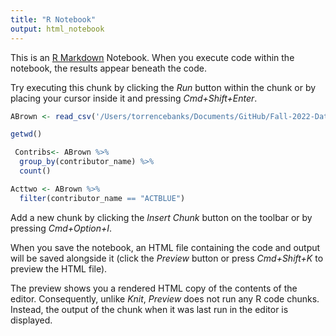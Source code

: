 ```yaml
---
title: "R Notebook"
output: html_notebook
---
```


This is an [R Markdown](http://rmarkdown.rstudio.com) Notebook. When you execute code within the notebook, the results appear beneath the code. 

Try executing this chunk by clicking the *Run* button within the chunk or by placing your cursor inside it and pressing *Cmd+Shift+Enter*. 

```r
ABrown <- read_csv('/Users/torrencebanks/Documents/GitHub/Fall-2022-Data-TB/labs/lab_04/data/ABrown_a_2022_10_13T22_28_58.csv')


```
```r
getwd()
```

```r
 Contribs<- ABrown %>% 
  group_by(contributor_name) %>% 
  count() 


```

```r
Acttwo <- ABrown %>% 
  filter(contributor_name == "ACTBLUE")
```





Add a new chunk by clicking the *Insert Chunk* button on the toolbar or by pressing *Cmd+Option+I*.

When you save the notebook, an HTML file containing the code and output will be saved alongside it (click the *Preview* button or press *Cmd+Shift+K* to preview the HTML file). 

The preview shows you a rendered HTML copy of the contents of the editor. Consequently, unlike *Knit*, *Preview* does not run any R code chunks. Instead, the output of the chunk when it was last run in the editor is displayed.

